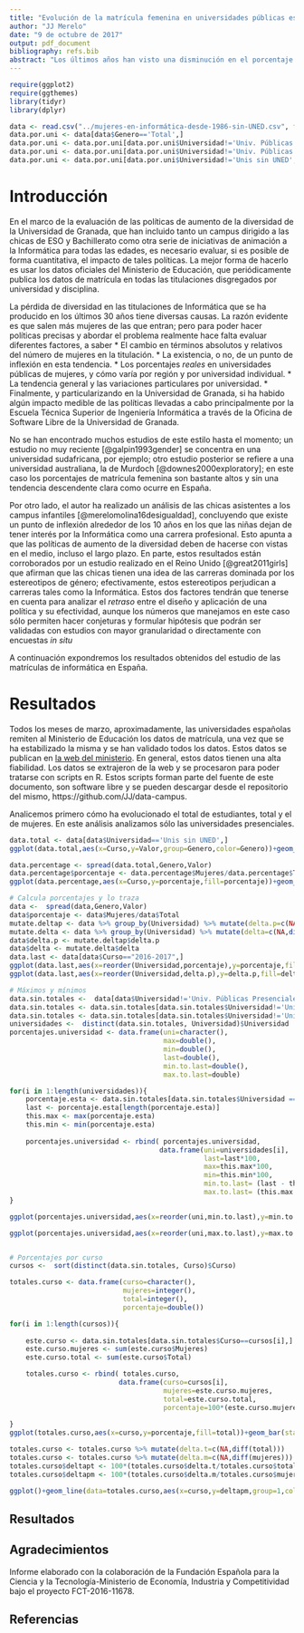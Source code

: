 ```yaml
---
title: "Evolución de la matrícula femenina en universidades públicas españolas"
author: "JJ Merelo"
date: "9 de octubre de 2017"
output: pdf_document
bibliography: refs.bib
abstract: "Los últimos años han visto una disminución en el porcentaje de mujeres en los estudios universitarios de informática tan alarmante que ha movido a una serie de empresas, instituciones y a las propias universidades a tomar medidas para tratar de evitarlo, aumentando la diversidad en las aulas. Sin embargo, este declive a nivel nacional que resulta evidente no se ha estudiado sistemáticamente hasta este informe. Este estudio sistemático persigue por un lado establecer cuales son las tendencias actuales para constatar o no lo que por otro lado resulta evidente, analizar si es posible alguna de las causas, todo ello en el contexto de las tendencias globales en matrículas en los estudios de Informática. Este estudio es un primer paso para establecer políticas que permitan atajar estas causas a todos los niveles. Los datos que se usan son datos oficiales del ministerio y abarcan desde 1986 hasta el último año disponible, 2016-2017"
---
```


```r
require(ggplot2) 
require(ggthemes)
library(tidyr)
library(dplyr)

data <- read.csv("../mujeres-en-informática-desde-1986-sin-UNED.csv", fileEncoding="latin1")
data.por.uni <- data[data$Genero=='Total',]
data.por.uni <- data.por.uni[data.por.uni$Universidad!='Univ. Públicas Presenciales',]
data.por.uni <- data.por.uni[data.por.uni$Universidad!='Univ. Públicas No Presenciales',]
data.por.uni <- data.por.uni[data.por.uni$Universidad!='Unis sin UNED',]
```

# Introducción

En el marco de la evaluación de las políticas de aumento de la diversidad de la Universidad de Granada, que han incluido tanto un campus dirigido a las chicas de ESO y Bachillerato como otra serie de iniciativas de animación a la Informática para todas las edades, es necesario evaluar, si es posible de forma cuantitativa, el impacto de tales políticas. La mejor forma de hacerlo es usar los datos oficiales del Ministerio de Educación, que periódicamente publica los datos de matrícula en todas las titulaciones disgregados por universidad y disciplina.

La pérdida de diversidad en las titulaciones de Informática que se ha producido en los últimos 30 años tiene diversas causas. La razón evidente es que salen más mujeres de las que entran; pero para poder hacer políticas precisas y abordar el problema realmente hace falta evaluar diferentes factores, a saber
* El cambio en términos absolutos y relativos del número de mujeres en la titulación.
* La existencia, o no, de un punto de inflexión en esta tendencia.
* Los porcentajes *reales* en universidades públicas de mujeres, y cómo varía por región y por universidad individual.
* La tendencia general y las variaciones particulares por universidad.
* Finalmente, y particularizando en la Universidad de Granada, si ha habido algún impacto medible de las políticas llevadas a cabo principalmente por la Escuela Técnica Superior de Ingeniería Informática a través de la Oficina de Software Libre de la Universidad de Granada.

No se han encontrado muchos estudios de este estilo hasta el momento; un estudio no muy reciente [@galpin1993gender] se concentra en una universidad sudafricana, por ejemplo; otro estudio posterior se refiere a una universidad australiana, la de Murdoch [@downes2000exploratory]; en este caso los porcentajes de matrícula femenina son bastante altos y sin una tendencia descendente clara como ocurre en España. 

Por otro lado, el autor ha realizado un análisis de las chicas asistentes a los campus infantiles [@merelomolina16desigualdad], concluyendo que existe un punto de inflexión alrededor de los 10 años en los que las niñas dejan de tener interés por la Informática como una carrera profesional. Esto apunta a que las políticas de aumento de la diversidad deben de hacerse con vistas en el medio, incluso el largo plazo. En parte, estos resultados están corroborados por un estudio realizado en el Reino Unido [@great2011girls] que afirman que las chicas tienen una idea de las carreras dominada por los estereotipos de género; efectivamente, estos estereotipos perjudican a carreras tales como la Informática. Estos dos factores tendrán que tenerse en cuenta para analizar el *retraso* entre el diseño y aplicación de una política y su efectividad, aunque los números que manejamos en este caso sólo permiten hacer conjeturas y formular hipótesis que podrán ser validadas con estudios con mayor granularidad o directamente con encuestas *in situ*

A continuación expondremos los resultados obtenidos del estudio de las matrículas de informática en España.

# Resultados

Todos los meses de marzo, aproximadamente, las universidades españolas remiten al Ministerio de Educación los datos de matrícula, una vez que se ha estabilizado la misma y se han validado todos los datos. Estos datos se publican en [la web del ministerio](https://www.educacion.gob.es/educabase/menu.do?type=pcaxis&path=/Universitaria/Series/Estudiantes/Egresados/&file=pcaxis&l=s0). En general, estos datos tienen una alta fiabilidad. Los datos se extrajeron de la web y se procesaron para poder tratarse con scripts en R. Estos scripts forman parte del fuente de este documento, son software libre y se pueden descargar desde el repositorio del mismo, https://github.com/JJ/data-campus.

Analicemos primero cómo ha evolucionado el total de estudiantes, total y el de mujeres. En este análisis analizamos sólo las universidades presenciales.

```r
data.total <- data[data$Universidad=='Unis sin UNED',]
ggplot(data.total,aes(x=Curso,y=Valor,group=Genero,color=Genero))+geom_line() +theme_tufte() + theme(axis.text.x = element_text(angle = 90, hjust = 1))
```   








```r
data.percentage <- spread(data.total,Genero,Valor)
data.percentage$porcentaje <- data.percentage$Mujeres/data.percentage$Total
ggplot(data.percentage,aes(x=Curso,y=porcentaje,fill=porcentaje))+geom_bar(stat="Identity") +theme_tufte() + theme(axis.text.x = element_text(angle = 90, hjust = 1))

# Calcula porcentajes y lo traza
data <-  spread(data,Genero,Valor)
data$porcentaje <- data$Mujeres/data$Total
mutate.deltap <- data %>% group_by(Universidad) %>% mutate(delta.p=c(NA,diff(porcentaje)))
mutate.delta <- data %>% group_by(Universidad) %>% mutate(delta=c(NA,diff(Mujeres)))
data$delta.p <- mutate.deltap$delta.p
data$delta <- mutate.delta$delta
data.last <- data[data$Curso=="2016-2017",]
ggplot(data.last,aes(x=reorder(Universidad,porcentaje),y=porcentaje,fill=porcentaje))+geom_bar(stat="Identity") +theme_tufte() + theme(axis.text.x = element_text(angle = 90, hjust = 1))
ggplot(data.last,aes(x=reorder(Universidad,delta.p),y=delta.p,fill=delta))+geom_bar(stat="Identity") +theme_tufte() + theme(axis.text.x = element_text(angle = 90, hjust = 1))

# Máximos y mínimos
data.sin.totales <-  data[data$Universidad!='Univ. Públicas Presenciales',]
data.sin.totales <- data.sin.totales[data.sin.totales$Universidad!='Univ. Públicas No Presenciales',]
data.sin.totales <- data.sin.totales[data.sin.totales$Universidad!='Unis sin UNED',]
universidades <-  distinct(data.sin.totales, Universidad)$Universidad
porcentajes.universidad <- data.frame(uni=character(),
                                      max=double(),
                                      min=double(),
                                      last=double(),
                                      min.to.last=double(),
                                      max.to.last=double)

for(i in 1:length(universidades)){
    porcentaje.esta <- data.sin.totales[data.sin.totales$Universidad == universidades[i],]$porcentaje
    last <- porcentaje.esta[length(porcentaje.esta)]
    this.max <- max(porcentaje.esta)
    this.min <- min(porcentaje.esta)
    
    porcentajes.universidad <- rbind( porcentajes.universidad,
                                     data.frame(uni=universidades[i],
                                                last=last*100,
                                                max=this.max*100,
                                                min=this.min*100,
                                                min.to.last= (last - this.min)*100,
                                                max.to.last= (this.max - last)*100 ))
}

ggplot(porcentajes.universidad,aes(x=reorder(uni,min.to.last),y=min.to.last,fill=max))+geom_bar(stat="Identity") +theme_tufte() + theme(axis.text.x = element_text(angle = 90, hjust = 1))+xlab('Subida porcentual desde mínimo')

ggplot(porcentajes.universidad,aes(x=reorder(uni,max.to.last),y=max.to.last,fill=min))+geom_bar(stat="Identity") +theme_tufte() + theme(axis.text.x = element_text(angle = 90, hjust = 1))+xlab('Bajada porcentual desde máximo')


# Porcentajes por curso
cursos <-  sort(distinct(data.sin.totales, Curso)$Curso)

totales.curso <- data.frame(curso=character(),
                            mujeres=integer(),
                            total=integer(),
                            porcentaje=double())

for(i in 1:length(cursos)){
    
    este.curso <- data.sin.totales[data.sin.totales$Curso==cursos[i],]
    este.curso.mujeres <- sum(este.curso$Mujeres)
    este.curso.total <- sum(este.curso$Total)

    totales.curso <- rbind( totales.curso,
                           data.frame(curso=cursos[i],
                                      mujeres=este.curso.mujeres,
                                      total=este.curso.total,
                                      porcentaje=100*(este.curso.mujeres/este.curso.total)))
    
}
ggplot(totales.curso,aes(x=curso,y=porcentaje,fill=total))+geom_bar(stat="Identity") +theme_tufte() + theme(axis.text.x = element_text(angle = 90, hjust = 1))+xlab('Porcentaje nacional de mujeres en Informática')

totales.curso <- totales.curso %>% mutate(delta.t=c(NA,diff(total)))
totales.curso <- totales.curso %>% mutate(delta.m=c(NA,diff(mujeres)))
totales.curso$deltapt <- 100*(totales.curso$delta.t/totales.curso$total)
totales.curso$deltapm <- 100*(totales.curso$delta.m/totales.curso$mujeres)

ggplot()+geom_line(data=totales.curso,aes(x=curso,y=deltapm,group=1,color='Mujeres'))+geom_point(data=totales.curso,aes(x=curso,y=deltapm,group=1,color='Mujeres'))+geom_line(data=totales.curso,aes(x=curso,y=deltapt,group=1,color='Total'))+geom_point(data=totales.curso,aes(x=curso,y=deltapt,group=1,color='Total'))+theme_tufte() + theme(axis.text.x = element_text(angle = 90, hjust = 1))+xlab('Cambio anual en las matrículas en informática')

```

## Resultados

## Agradecimientos

Informe elaborado con la colaboración de la Fundación Española para la Ciencia y la Tecnología-Ministerio de Economía, Industria y Competitividad bajo el proyecto  FCT-2016-11678.

## Referencias
